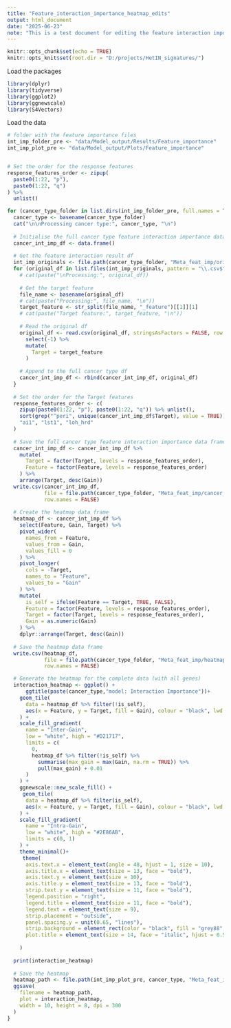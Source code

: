 ```yaml
---
title: "Feature_interaction_importance_heatmap_edits"
output: html_document
date: "2025-06-23"
note: "This is a test document for editing the feature interaction importance heatmap, in order to break out the features by type and generate separate gradents for each type."
---
```


```r
knitr::opts_chunk$set(echo = TRUE)
knitr::opts_knit$set(root.dir = "D:/projects/HetIN_signatures/")
```

Load the packages
```r
library(dplyr)
library(tidyverse)
library(ggplot2)
library(ggnewscale)
library(S4Vectors)
```

Load the data
```r
# folder with the feature importance files
int_imp_folder_pre <- "data/Model_output/Results/Feature_importance"
int_imp_plot_pre <- "data/Model_output/Plots/Feature_importance"


# Set the order for the response features
response_features_order <- zipup(
  paste0(1:22, "p"), 
  paste0(1:22, "q")
) %>% 
  unlist()
```

```r
for (cancer_type_folder in list.dirs(int_imp_folder_pre, full.names = TRUE, recursive = FALSE)) {
  cancer_type <- basename(cancer_type_folder)
  cat("\n\nProcessing cancer type:", cancer_type, "\n")
  
  # Initialise the full cancer type feature interaction importance data frame
  cancer_int_imp_df <- data.frame()
  
  # Get the feature interaction result df
  int_imp_originals <- file.path(cancer_type_folder, "Meta_feat_imp/original")
  for (original_df in list.files(int_imp_originals, pattern = "\\.csv$", full.names = TRUE)) {
    # cat(paste("\nProcessing:", original_df))
    
    # Get the target feature 
    file_name <- basename(original_df)
    # cat(paste("Processing:", file_name, "\n"))
    target_feature <- str_split(file_name, "_feature")[[1]][1]
    # cat(paste("Target feature:", target_feature, "\n"))
    
    # Read the original df
    original_df <- read.csv(original_df, stringsAsFactors = FALSE, row.names = NULL) %>% 
      select(-1) %>% 
      mutate(
        Target = target_feature
      )
    
    # Append to the full cancer type df
    cancer_int_imp_df <- rbind(cancer_int_imp_df, original_df)
  }
  
  # Set the order for the Target features
  response_features_order <- c(
    zipup(paste0(1:22, "p"), paste0(1:22, "q")) %>% unlist(),
    sort(grep("^peri", unique(cancer_int_imp_df$Target), value = TRUE)),
    "ai1", "lst1", "loh_hrd"
  )
  
  # Save the full cancer type feature interaction importance data frame
  cancer_int_imp_df <- cancer_int_imp_df %>%
    mutate(
      Target = factor(Target, levels = response_features_order),
      Feature = factor(Feature, levels = response_features_order)
    ) %>%
    arrange(Target, desc(Gain)) 
  write.csv(cancer_int_imp_df, 
            file = file.path(cancer_type_folder, "Meta_feat_imp/cancer_int_imp_df.csv"), 
            row.names = FALSE)
  
  # Create the heatmap data frame
  heatmap_df <- cancer_int_imp_df %>%
    select(Feature, Gain, Target) %>%
    pivot_wider(
      names_from = Feature,
      values_from = Gain,
      values_fill = 0
    ) %>% 
    pivot_longer(
      cols = -Target,
      names_to = "Feature",
      values_to = "Gain"
    ) %>%  
    mutate(
      is_self = ifelse(Feature == Target, TRUE, FALSE),
      Feature = factor(Feature, levels = response_features_order),
      Target = factor(Target, levels = response_features_order),
      Gain = as.numeric(Gain)
    ) %>%
    dplyr::arrange(Target, desc(Gain))
  
  # Save the heatmap data frame
  write.csv(heatmap_df, 
            file = file.path(cancer_type_folder, "Meta_feat_imp/heatmap_df.csv"), 
            row.names = FALSE)

  # Generate the heatmap for the complete data (with all genes)
  interaction_heatmap <- ggplot() +
      ggtitle(paste(cancer_type,"model: Interaction Importance"))+
    geom_tile(
      data = heatmap_df %>% filter(!is_self),
      aes(x = Feature, y = Target, fill = Gain), colour = "black", lwd = 0.3
    ) +
    scale_fill_gradient(
      name = "Inter-Gain",
      low = "white", high = "#D21717",
      limits = c(
        0,
        heatmap_df %>% filter(!is_self) %>%
          summarise(max_gain = max(Gain, na.rm = TRUE)) %>%
          pull(max_gain) + 0.01
      )
    ) +
    ggnewscale::new_scale_fill() +
     geom_tile(
      data = heatmap_df %>% filter(is_self),
      aes(x = Feature, y = Target, fill = Gain), colour = "black", lwd = 0.3
    ) +
    scale_fill_gradient(
      name = "Intra-Gain",
      low = "white", high = "#2E86AB",
      limits = c(0, 1)
    ) +
    theme_minimal()+
     theme(
      axis.text.x = element_text(angle = 48, hjust = 1, size = 10),
      axis.title.x = element_text(size = 13, face = "bold"),
      axis.text.y = element_text(size = 10),
      axis.title.y = element_text(size = 13, face = "bold"),
      strip.text.y = element_text(size = 11, face = "bold"),
      legend.position = "right",
      legend.title = element_text(size = 11, face = "bold"),
      legend.text = element_text(size = 9),
      strip.placement = "outside",
      panel.spacing.y = unit(0.65, "lines"),
      strip.background = element_rect(color = "black", fill = "grey88", size = 0.3),
      plot.title = element_text(size = 14, face = "italic", hjust = 0.5)
    
    )
    
  print(interaction_heatmap)
  
  # Save the heatmap
  heatmap_path <- file.path(int_imp_plot_pre, cancer_type, "Meta_feat_imp/interaction_heatmap.png")
  ggsave(
    filename = heatmap_path,
    plot = interaction_heatmap,
    width = 10, height = 8, dpi = 300
  )
}
```

